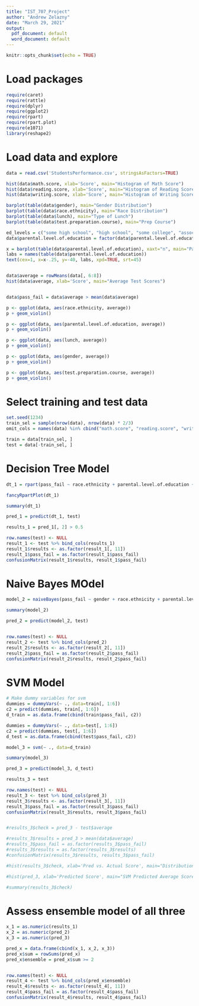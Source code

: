 ```yaml
---
title: "IST_707_Project"
author: "Andrew Zelazny"
date: "March 29, 2021"
output:
  pdf_document: default
  word_document: default
---
```


```r
knitr::opts_chunk$set(echo = TRUE)
```

# Load packages

```r
require(caret)
require(rattle)
require(dplyr)
require(ggplot2)
require(rpart)
require(rpart.plot)
require(e1071)
library(reshape2)

```

# Load data and explore

```r
data = read.csv('StudentsPerformance.csv', stringsAsFactors=TRUE)

hist(data$math.score, xlab='Score', main="Histogram of Math Score")
hist(data$reading.score, xlab='Score', main="Histogram of Reading Score")
hist(data$writing.score, xlab='Score', main="Histogram of Writing Score")

barplot(table(data$gender), main="Gender Distribution")
barplot(table(data$race.ethnicity), main="Race Distribution")
barplot(table(data$lunch), main="Type of Lunch")
barplot(table(data$test.preparation.course), main="Prep Course")

ed_levels = c("some high school", "high school", "some college", "associate's degree", "bachelor's degree", "master's degree")
data$parental.level.of.education = factor(data$parental.level.of.education, levels = ed_levels)

x = barplot(table(data$parental.level.of.education), xaxt="n", main="Parental Education")
labs = names(table(data$parental.level.of.education))
text(cex=1, x=x-.25, y=-40, labs, xpd=TRUE, srt=45)


data$average = rowMeans(data[, 6:8])
hist(data$average, xlab='Score', main="Average Test Scores")


data$pass_fail = data$average > mean(data$average)

```

```r
p <- ggplot(data, aes(race.ethnicity, average))
p + geom_violin()

p <- ggplot(data, aes(parental.level.of.education, average))
p + geom_violin()

p <- ggplot(data, aes(lunch, average))
p + geom_violin()

p <- ggplot(data, aes(gender, average))
p + geom_violin()

p <- ggplot(data, aes(test.preparation.course, average))
p + geom_violin()
```


# Select training and test data

```r
set.seed(1234)
train_sel = sample(nrow(data), nrow(data) * 2/3)
omit_cols = names(data) %in% cbind("math.score", "reading.score", "writing.score", "average")

train = data[train_sel, ]
test = data[-train_sel, ]

```

# Decision Tree Model

```r


dt_1 = rpart(pass_fail ~ race.ethnicity + parental.level.of.education + lunch + test.preparation.course, data=train, method='class')

fancyRpartPlot(dt_1)

summary(dt_1)

pred_1 = predict(dt_1, test)

results_1 = pred_1[, 2] > 0.5

row.names(test) <- NULL
result_1 <- test %>% bind_cols(results_1)
result_1$results <- as.factor(result_1[, 11])
result_1$pass_fail = as.factor(result_1$pass_fail)
confusionMatrix(result_1$results, result_1$pass_fail)


```

# Naive Bayes MOdel


```r
model_2 = naiveBayes(pass_fail ~ gender + race.ethnicity + parental.level.of.education + lunch + test.preparation.course, data=train)

summary(model_2)

pred_2 = predict(model_2, test)


row.names(test) <- NULL
result_2 <- test %>% bind_cols(pred_2)
result_2$results <- as.factor(result_2[, 11])
result_2$pass_fail = as.factor(result_2$pass_fail)
confusionMatrix(result_2$results, result_2$pass_fail)

```

# SVM Model

```r
# Make dummy variables for svm
dummies = dummyVars(~ ., data=train[, 1:6])
c2 = predict(dummies, train[, 1:6])
d_train = as.data.frame(cbind(train$pass_fail, c2))

dummies = dummyVars(~ ., data=test[, 1:6])
c2 = predict(dummies, test[, 1:6])
d_test = as.data.frame(cbind(test$pass_fail, c2))

model_3 = svm(~ ., data=d_train)

summary(model_3)

pred_3 = predict(model_3, d_test)

results_3 = test

row.names(test) <- NULL
result_3 <- test %>% bind_cols(pred_3)
result_3$results <- as.factor(result_3[, 11])
result_3$pass_fail = as.factor(result_3$pass_fail)
confusionMatrix(result_3$results, result_3$pass_fail)


#results_3$check = pred_3 - test$average

#results_3$results = pred_3 > mean(data$average)
#results_3$pass_fail = as.factor(results_3$pass_fail)
#results_3$results = as.factor(results_3$results)
#confusionMatrix(results_3$results, results_3$pass_fail)

#hist(results_3$check, xlab='Pred vs. Actual Score', main="Distribution of Residuals")

#hist(pred_3, xlab='Predicted Score', main="SVM Predicted Average Scores")

#summary(results_3$check)

```

# Assess ensemble model of all three

```r
x_1 = as.numeric(results_1)
x_2 = as.numeric(pred_2)
x_3 = as.numeric(pred_3)

pred_x = data.frame(cbind(x_1, x_2, x_3))
pred_x$sum = rowSums(pred_x)
pred_x$ensemble = pred_x$sum >= 2


row.names(test) <- NULL
result_4 <- test %>% bind_cols(pred_x$ensemble)
result_4$results <- as.factor(result_4[, 11])
result_4$pass_fail = as.factor(result_4$pass_fail)
confusionMatrix(result_4$results, result_4$pass_fail)


```

